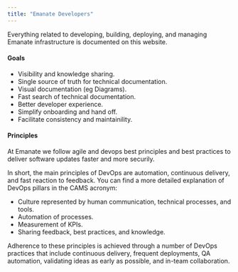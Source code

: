 ```yaml
---
title: "Emanate Developers"
---
```


Everything related to developing, building, deploying, and managing Emanate infrastructure is documented on this website.


#### Goals
- Visibility and knowledge sharing.
- Single source of truth for technical documentation.
- Visual documentation (eg Diagrams).
- Fast search of technical documentation.
- Better developer experience.
- Simplify onboarding and hand off.
- Facilitate consistency and maintainility.

#### Principles

At Emanate we follow agile and devops best principles and best practices to deliver software updates faster and more securily.

In short, the main principles of DevOps are automation, continuous delivery, and fast reaction to feedback. You can find a more detailed explanation of DevOps pillars in the CAMS acronym:

- Culture represented by human communication, technical processes, and tools.
- Automation of processes.
- Measurement of KPIs.
- Sharing feedback, best practices, and knowledge.

Adherence to these principles is achieved through a number of DevOps practices that include continuous delivery, frequent deployments, QA automation, validating ideas as early as possible, and in-team collaboration.
